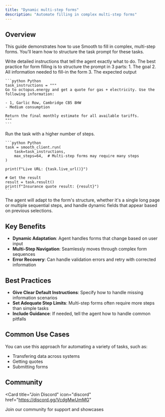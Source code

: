 ---
title: "Dynamic multi-step forms"
description: "Automate filling in complex multi-step forms"
---

## Overview

This guide demonstrates how to use Smooth to fill in complex, multi-step forms. You'll learn how to structure the task prompt for these tasks.

<Steps>
  <Step title="Write the task instruction">
    Write detailed instructions that tell the agent exactly what to do. The best practice for form filling is to structure the prompt in 3 parts:
    1. The goal
    2. All information needed to fill-in the form
    3. The expected output

    ```python Python
    task_instructions = """
    Go to octopus.energy and get a quote for gas + electricity. Use the following information:
    
    - 1, Garlic Row, Cambridge CB5 8HW
    - Medium consumption

    Return the final monthly estimate for all available tariffs.
    """
    ```
  </Step>
  
  <Step title="Run the task">
    Run the task with a higher number of steps.

    ```python Python
    task = smooth_client.run(
        task=task_instructions,
        max_steps=64,  # Multi-step forms may require many steps
    )

    print(f"Live URL: {task.live_url()}")
    
    # Get the result
    result = task.result()
    print(f"Insurance quote result: {result}")
    ```
  </Step>

  <Step title="Done!">
    The agent will adapt to the form's structure, whether it's a single long page or multiple sequential steps, and handle dynamic fields that appear based on previous selections.
  </Step>
</Steps>

## Key Benefits

- **Dynamic Adaptation**: Agent handles forms that change based on user input
- **Multi-Step Navigation**: Seamlessly moves through complex form sequences
- **Error Recovery**: Can handle validation errors and retry with corrected information

## Best Practices
- **Give Clear Default Instructions**: Specify how to handle missing information scenarios
- **Set Adequate Step Limits**: Multi-step forms often require more steps than simple tasks
- **Include Guidance**: If needed, tell the agent how to handle common pitfalls

## Common Use Cases
You can use this approach for automating a variety of tasks, such as:
- Transfering data across systems
- Getting quotes
- Submitting forms

## Community

<Card
  title="Join Discord"
  icon="discord"
  href="https://discord.gg/VcdgMwUmMG"
>
  Join our community for support and showcases
</Card>


